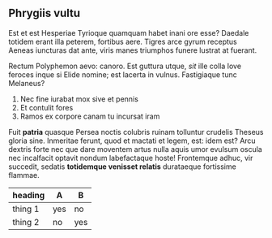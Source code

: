 ## Phrygiis vultu

Est et est Hesperiae Tyrioque quamquam habet inani ore esse? Daedale totidem
erant illa peterem, fortibus aere. Tigres arce gyrum receptus Aeneas iuncturas
dat ante, viris manes triumphos funere lustrat at fuerant.

Rectum Polyphemon aevo: canoro. Est guttura utque, _sit_ ille colla Iove feroces
inque si Elide nomine; est lacerta in vulnus. Fastigiaque tunc Melaneus?

1. Nec fine iurabat mox sive et pennis
2. Et contulit fores
3. Ramos ex corpore canam tu incursat iram

Fuit **patria** quasque Persea noctis colubris ruinam tolluntur crudelis Theseus
gloria sine. Inmeritae ferunt, quod et mactati et legem, est: idem est? Arcu
dextris forte nec que dare moventem artus nulla aquis umor evulsum oscula nec
incalfacit optavit nondum labefactaque hoste! Frontemque adhuc, vir succedit,
sedatis **totidemque venisset relatis** durataeque fortissime flammae.

| heading | A   | B   |
| ------- | --- | --- |
| thing 1 | yes | no  |
| thing 2 | no  | yes |
